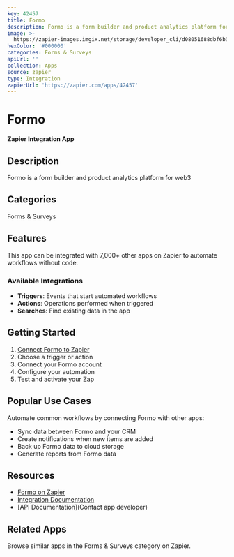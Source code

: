 ```yaml
---
key: 42457
title: Formo
description: Formo is a form builder and product analytics platform for web3
image: >-
  https://zapier-images.imgix.net/storage/developer_cli/d08051688dbf6b3830c1ecbf050869d4.png?auto=format%2Ccompress&ixlib=python-3.0.0&q=50
hexColor: '#000000'
categories: Forms & Surveys
apiUrl: ''
collection: Apps
source: zapier
type: Integration
zapierUrl: 'https://zapier.com/apps/42457'
---
```

# Formo

**Zapier Integration App**

## Description

Formo is a form builder and product analytics platform for web3

## Categories

Forms & Surveys

## Features

This app can be integrated with 7,000+ other apps on Zapier to automate workflows without code.

### Available Integrations

- **Triggers**: Events that start automated workflows
- **Actions**: Operations performed when triggered
- **Searches**: Find existing data in the app

## Getting Started

1. [Connect Formo to Zapier](https://zapier.com/apps/42457)
2. Choose a trigger or action
3. Connect your Formo account
4. Configure your automation
5. Test and activate your Zap

## Popular Use Cases

Automate common workflows by connecting Formo with other apps:

- Sync data between Formo and your CRM
- Create notifications when new items are added
- Back up Formo data to cloud storage
- Generate reports from Formo data

## Resources

- [Formo on Zapier](https://zapier.com/apps/42457)
- [Integration Documentation](https://zapier.com/apps/42457/integrations)
- [API Documentation](Contact app developer)

## Related Apps

Browse similar apps in the Forms & Surveys category on Zapier.
